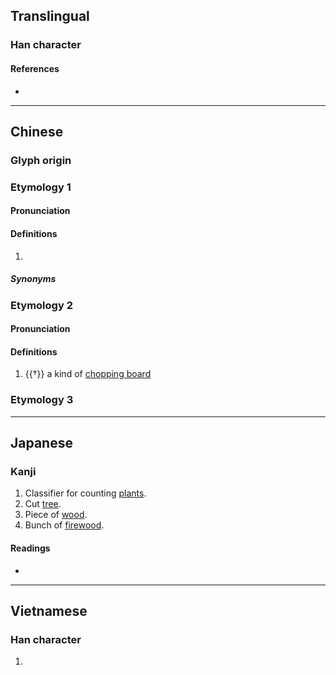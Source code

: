 {{character info}}
==Translingual==

===Han character===
{{Han char|rn=75|rad=木|as=08|sn=12|four=46994|canj=DWD|ids=⿰木果}}

====References====
* {{Han ref|kx=0534.200|dkj=14983|dj=0922.150|hdz=21232.010|uh=68F5|ud=26869|bh=B4CA|bd=46282}}

----

==Chinese==
{{zh-forms}}

===Glyph origin===
{{Han etym}}

===Etymology 1===

====Pronunciation====
{{zh-pron
|m=kē
|c=fo2,fo1,po1
|mn=ml:kho/qz:kher
|mn_note=kho - literary; kher - vernacular
|ma=zh-kē.ogg
|w=1khu
|x=ko1
|cat=cls
}}

====Definitions====
{{zh-hanzi}}

# {{zh-classifier|plants|cat=1}}
#: {{zh-x|有 一 棵 芒果 樹|There is a mango tree}}

=====Synonyms=====
{{zh-dial}}

===Etymology 2===

====Pronunciation====
{{zh-pron
|m=kě
|cat=n
}}

====Definitions====
{{zh-hanzi}}

# {{†}} a kind of [[chopping board]]

===Etymology 3===
{{zh-see|梡|v}}
{{zh-cat|Beginning}}

----

==Japanese==

===Kanji===
{{ja-kanji|grade=|rs=木08}}

# Classifier for counting [[plant]]s.
# Cut [[tree]].
# Piece of [[wood]].
# Bunch of [[firewood]].

====Readings====
* {{ja-readings
|goon=かん
|kanon=か
|kun=きぎれ}}

----

==Vietnamese==

===Han character===
{{vi-readings|rs=木08|reading=quả, khoả}}

# {{rfdef|vi|sort=木08}}